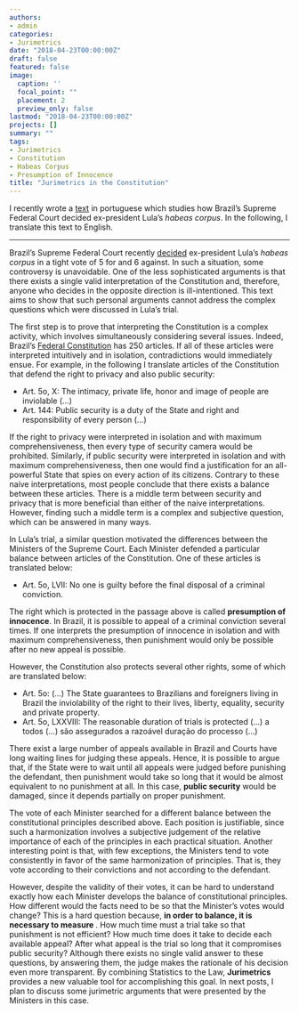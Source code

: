 ```yaml
---
authors:
- admin
categories:
- Jurimetrics
date: "2018-04-23T00:00:00Z"
draft: false
featured: false
image:
  caption: ''
  focal_point: ""
  placement: 2
  preview_only: false
lastmod: "2018-04-23T00:00:00Z"
projects: []
summary: ""
tags:
- Jurimetrics
- Constitution
- Habeas Corpus
- Presumption of Innocence
title: "Jurimetrics in the Constitution"
---
```


I recently wrote a 
[text](https://abj.org.br/principios-conflitantes-e-jurimetria/) 
in portuguese which studies how Brazil's Supreme Federal Court 
decided ex-president Lula's *habeas corpus*.
In the following, I translate this text to English.

------

Brazil's Supreme Federal Court recently 
[decided](http://www.stf.jus.br/portal/cms/verNoticiaDetalhe.asp?idConteudo=374437) 
ex-president Lula's *habeas corpus* in a tight vote of
5 for and 6 against. In such a situation, 
some controversy is unavoidable.
One of the less sophisticated arguments is that
there exists a single valid interpretation of the Constitution and,
therefore, anyone who decides in the opposite direction is ill-intentioned.
This text aims to show that such personal arguments cannot
address the complex questions which were discussed in Lula's trial.

The first step is to prove that 
interpreting the Constitution is
a complex activity, which 
involves simultaneously considering several issues.
Indeed, Brazil's [Federal Constitution](http://www.planalto.gov.br/ccivil_03/constituicao/constituicaocompilado.htm) 
has 250 articles.
If all of these articles were interpreted intuitively and in isolation,
contradictions would immediately ensue.
For example, in the following I translate articles of the Constitution that
defend the right to privacy and also public security:

- Art. 5o, X: The intimacy, private life, honor and image of 
people are inviolable (...)
- Art. 144: Public security is a duty of the State and 
right and responsibility of every person (...)

If the right to privacy were interpreted 
in isolation and with maximum comprehensiveness, then
every type of security camera would be prohibited.
Similarly, if public security were interpreted 
in isolation and with maximum comprehensiveness, then
one would find a justification for an all-powerful State that
spies on every action of its citizens.
Contrary to these naive interpretations, 
most people conclude that there exists
a balance between these articles.
There is a middle term between security and privacy that
is more beneficial than either of the naive interpretations.
However, finding such a middle term is a complex and subjective question,
which can be answered in many ways.

In Lula's trial, a similar question motivated the
differences between the Ministers of the Supreme Court.
Each Minister defended a particular balance between
articles of the Constitution.
One of these articles is translated below:

- Art. 5o, LVII: No one is guilty before
the final disposal of a criminal conviction.

The right which is protected in the passage above is 
called **presumption of innocence**. 
In Brazil, it is possible to
appeal of a criminal conviction several times.
If one interprets the presumption of innocence
in isolation and with maximum comprehensiveness, then
punishment would only be possible after
no new appeal is possible.

However, the Constitution also protects
several other rights, 
some of which are translated below:

- Art. 5o: (…) The State guarantees to Brazilians and foreigners living in Brazil
the inviolability of the right to their lives, liberty, equality, security and private property.
- Art. 5o, LXXVIII: The reasonable duration of trials is protected (...)
a todos (…) são assegurados a razoável duração do processo (…)

There exist a large number of appeals available in Brazil and 
Courts have long waiting lines for judging these appeals.
Hence, it is possible to argue that, if the State were to wait
until all appeals were judged before punishing the defendant, then
punishment would take so long that it would be almost equivalent 
to no punishment at all.
In this case, **public security** would be damaged,
since it depends partially on proper punishment.

The vote of each Minister searched for a different balance
between the constitutional principles described above.
Each position is justifiable, since such a harmonization
involves a subjective judgement of the relative importance of
each of the principles in each practical situation.
Another interesting point is that, with few exceptions,
the Ministers tend to vote consistently in favor of 
the same harmonization of principles.
That is, they vote according to their convictions and
not according to the defendant.

However, despite the validity of their votes,
it can be hard to understand exactly how each Minister
develops the balance of constitutional principles.
How different would the facts need to be so that
the Minister's votes would change?
This is a hard question because, <strong> in order to balance,
it is necessary to measure </strong>.
How much time must a trial take so that punishment is not efficient?
How much time does it take to decide each available appeal?
After what appeal is the trial so long that it compromises public security?
Although there exists no single valid answer to these questions,
by answering them, the judge makes the rationale of his decision
even more transparent.
By combining Statistics to the Law,
**Jurimetrics** provides a new valuable tool
for accomplishing this goal.
In next posts, I plan to discuss some jurimetric arguments that
were presented by the Ministers in this case.

